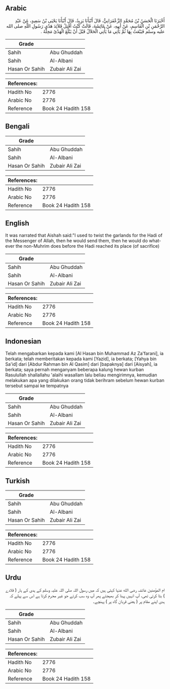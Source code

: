 ## Arabic


<div dir="rtl" lang="ar" style={{fontSize:'larger',backgroundColor:'#f8f9fa',padding:20}}>
أَخْبَرَنَا الْحَسَنُ بْنُ مُحَمَّدٍ الزَّعْفَرَانِيُّ، قَالَ أَنْبَأَنَا يَزِيدُ، قَالَ أَنْبَأَنَا يَحْيَى بْنُ سَعِيدٍ، عَنْ عَبْدِ الرَّحْمَنِ بْنِ الْقَاسِمِ، عَنْ أَبِيهِ، عَنْ عَائِشَةَ، قَالَتْ كُنْتُ أَفْتِلُ قَلاَئِدَ هَدْىِ رَسُولِ اللَّهِ صلى الله عليه وسلم فَيَبْعَثُ بِهَا ثُمَّ يَأْتِي مَا يَأْتِي الْحَلاَلُ قَبْلَ أَنْ يَبْلُغَ الْهَدْىُ مَحِلَّهُ ‏.‏
</div>
<div style={{backgroundColor:'#f8f9fa',padding:20, marginBottom: 10}}><table> <thead> <tr> <th>Grade</th> <th></th> </tr> </thead> <tbody> <tr><td>Sahih</td><td>Abu Ghuddah</td></tr><tr><td>Sahih</td><td>Al-Albani</td></tr><tr><td>Hasan Or Sahih</td><td>Zubair Ali Zai</td></tr></tbody></table><table> <thead> <tr> <th>References:</th> <th></th> </tr> </thead> <tbody><tr><td>Hadith No</td><td>2776</td></tr><tr><td>Arabic No</td><td>2776</td></tr><tr><td>Reference</td><td>Book 24 Hadith 158</td></tr></tbody></table></div>

## Bengali


<div dir="ltr" lang="bn" style={{fontSize:'larger',backgroundColor:'#f8f9fa',padding:20}}>

</div>
<div style={{backgroundColor:'#f8f9fa',padding:20, marginBottom: 10}}><table> <thead> <tr> <th>Grade</th> <th></th> </tr> </thead> <tbody> <tr><td>Sahih</td><td>Abu Ghuddah</td></tr><tr><td>Sahih</td><td>Al-Albani</td></tr><tr><td>Hasan Or Sahih</td><td>Zubair Ali Zai</td></tr></tbody></table><table> <thead> <tr> <th>References:</th> <th></th> </tr> </thead> <tbody><tr><td>Hadith No</td><td>2776</td></tr><tr><td>Arabic No</td><td>2776</td></tr><tr><td>Reference</td><td>Book 24 Hadith 158</td></tr></tbody></table></div>

## English


<div dir="ltr" lang="en" style={{fontSize:'larger',backgroundColor:'#f8f9fa',padding:20}}>
It was narrated that Aishah said:"I used to twist the garlands for the Hadi of the Messenger of Allah, then he would send them, then he would do whatever the non-Muhrim does before the Hadi reached its place (of sacrifice)
</div>
<div style={{backgroundColor:'#f8f9fa',padding:20, marginBottom: 10}}><table> <thead> <tr> <th>Grade</th> <th></th> </tr> </thead> <tbody> <tr><td>Sahih</td><td>Abu Ghuddah</td></tr><tr><td>Sahih</td><td>Al-Albani</td></tr><tr><td>Hasan Or Sahih</td><td>Zubair Ali Zai</td></tr></tbody></table><table> <thead> <tr> <th>References:</th> <th></th> </tr> </thead> <tbody><tr><td>Hadith No</td><td>2776</td></tr><tr><td>Arabic No</td><td>2776</td></tr><tr><td>Reference</td><td>Book 24 Hadith 158</td></tr></tbody></table></div>

## Indonesian


<div dir="ltr" lang="id" style={{fontSize:'larger',backgroundColor:'#f8f9fa',padding:20}}>
Telah mengabarkan kepada kami [Al Hasan bin Muhammad Az Za'farani], ia berkata; telah memberitakan kepada kami [Yazid], ia berkata; [Yahya bin Sa'id] dari [Abdur Rahman bin Al Qasim] dari [bapaknya] dari [Aisyah], ia berkata; saya pernah menganyam beberapa kalung hewan kurban Rasulullah shallallahu 'alaihi wasallam lalu beliau mengirimnya, kemudian melakukan apa yang dilakukan orang tidak berihram sebelum hewan kurban tersebut sampai ke tempatnya
</div>
<div style={{backgroundColor:'#f8f9fa',padding:20, marginBottom: 10}}><table> <thead> <tr> <th>Grade</th> <th></th> </tr> </thead> <tbody> <tr><td>Sahih</td><td>Abu Ghuddah</td></tr><tr><td>Sahih</td><td>Al-Albani</td></tr><tr><td>Hasan Or Sahih</td><td>Zubair Ali Zai</td></tr></tbody></table><table> <thead> <tr> <th>References:</th> <th></th> </tr> </thead> <tbody><tr><td>Hadith No</td><td>2776</td></tr><tr><td>Arabic No</td><td>2776</td></tr><tr><td>Reference</td><td>Book 24 Hadith 158</td></tr></tbody></table></div>

## Turkish


<div dir="ltr" lang="tr" style={{fontSize:'larger',backgroundColor:'#f8f9fa',padding:20}}>

</div>
<div style={{backgroundColor:'#f8f9fa',padding:20, marginBottom: 10}}><table> <thead> <tr> <th>Grade</th> <th></th> </tr> </thead> <tbody> <tr><td>Sahih</td><td>Abu Ghuddah</td></tr><tr><td>Sahih</td><td>Al-Albani</td></tr><tr><td>Hasan Or Sahih</td><td>Zubair Ali Zai</td></tr></tbody></table><table> <thead> <tr> <th>References:</th> <th></th> </tr> </thead> <tbody><tr><td>Hadith No</td><td>2776</td></tr><tr><td>Arabic No</td><td>2776</td></tr><tr><td>Reference</td><td>Book 24 Hadith 158</td></tr></tbody></table></div>

## Urdu


<div dir="rtl" lang="ur" style={{fontSize:'larger',backgroundColor:'#f8f9fa',padding:20}}>
ام المؤمنین عائشہ رضی الله عنہا کہتی ہیں کہ میں رسول اللہ صلی اللہ علیہ وسلم کے ہدی کے ہار ( قلادے ) بٹا کرتی تھی، آپ انہیں پہنا کر بھیجتے پھر آپ وہ سب کرتے جو غیر محرم کرتا ہے اس سے پہلے کہ ہدی اپنے مقام پر ( یعنی قربان گاہ پر ) پہنچے۔
</div>
<div style={{backgroundColor:'#f8f9fa',padding:20, marginBottom: 10}}><table> <thead> <tr> <th>Grade</th> <th></th> </tr> </thead> <tbody> <tr><td>Sahih</td><td>Abu Ghuddah</td></tr><tr><td>Sahih</td><td>Al-Albani</td></tr><tr><td>Hasan Or Sahih</td><td>Zubair Ali Zai</td></tr></tbody></table><table> <thead> <tr> <th>References:</th> <th></th> </tr> </thead> <tbody><tr><td>Hadith No</td><td>2776</td></tr><tr><td>Arabic No</td><td>2776</td></tr><tr><td>Reference</td><td>Book 24 Hadith 158</td></tr></tbody></table></div>